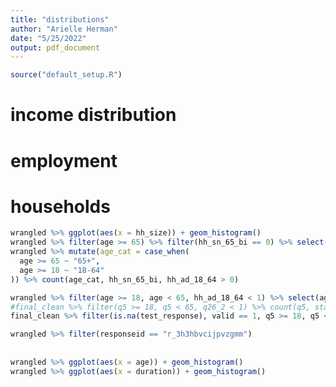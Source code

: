 ```yaml
---
title: "distributions"
author: "Arielle Herman"
date: "5/25/2022"
output: pdf_document
---
```


```r
source("default_setup.R")
```

# income distribution

# employment

# households

```r
wrangled %>% ggplot(aes(x = hh_size)) + geom_histogram()
wrangled %>% filter(age >= 65) %>% filter(hh_sn_65_bi == 0) %>% select(age, starts_with("hh"))
wrangled %>% mutate(age_cat = case_when(
  age >= 65 ~ "65+",
  age >= 18 ~ "18-64"
)) %>% count(age_cat, hh_sn_65_bi, hh_ad_18_64 > 0)

wrangled %>% filter(age >= 18, age < 65, hh_ad_18_64 < 1) %>% select(age, hh_ad_18_64)
#final_clean %>% filter(q5 >= 18, q5 < 65, q26_2 < 1) %>% count(q5, starts_with("26"))
final_clean %>% filter(is.na(test_response), valid == 1, q5 >= 18, q5 < 65, q26_2 < 1) %>% select(responseid, q5, q26_1, q26_2, q26_3, q26_4)

wrangled %>% filter(responseid == "r_3h3hbvcijpvzgmm")
  
  
wrangled %>% ggplot(aes(x = age)) + geom_histogram()
wrangled %>% ggplot(aes(x = duration)) + geom_histogram()
```